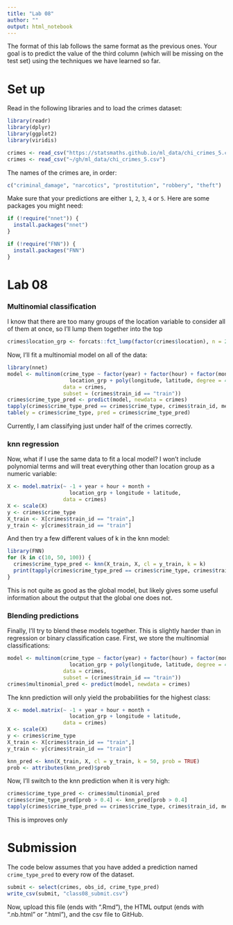 ```yaml
---
title: "Lab 08"
author: ""
output: html_notebook
---
```


The format of this lab follows the same format as the previous
ones. Your goal is to predict the value of the third column
(which will be missing on the test set) using the techniques
we have learned so far.

# Set up

Read in the following libraries and to load the crimes dataset:

```r
library(readr)
library(dplyr)
library(ggplot2)
library(viridis)

crimes <- read_csv("https://statsmaths.github.io/ml_data/chi_crimes_5.csv")
crimes <- read_csv("~/gh/ml_data/chi_crimes_5.csv")
```

The names of the crimes are, in order:

```r
c("criminal_damage", "narcotics", "prostitution", "robbery", "theft")
```

Make sure that your predictions are either `1`, `2`, `3`, `4` or `5`.
Here are some packages you might need:

```r
if (!require("nnet")) {
  install.packages("nnet")
}
```

```r
if (!require("FNN")) {
  install.packages("FNN")
}
```

# Lab 08

### Multinomial classification

I know that there are too many groups of the location variable
to consider all of them at once, so I'll lump them together into
the top

```r
crimes$location_grp <- forcats::fct_lump(factor(crimes$location), n = 20)
```

Now, I'll fit a multinomial model on all of the data:

```r
library(nnet)
model <- multinom(crime_type ~ factor(year) + factor(hour) + factor(month) +
                    location_grp + poly(longitude, latitude, degree = 4),
                  data = crimes,
                  subset = (crimes$train_id == "train"))
crimes$crime_type_pred <- predict(model, newdata = crimes)
tapply(crimes$crime_type_pred == crimes$crime_type, crimes$train_id, mean)
table(y = crimes$crime_type, pred = crimes$crime_type_pred)
```

Currently, I am classifying just under half of the crimes correctly.

### knn regression

Now, what if I use the same data to fit a local model? I won't include
polynomial terms and will treat everything other than location group
as a numeric variable:

```r
X <- model.matrix(~ -1 + year + hour + month +
                    location_grp + longitude + latitude,
                  data = crimes)
X <- scale(X)
y <- crimes$crime_type
X_train <- X[crimes$train_id == "train",]
y_train <- y[crimes$train_id == "train"]
```

And then try a few different values of k in the knn model:

```r
library(FNN)
for (k in c(10, 50, 100)) {
  crimes$crime_type_pred <- knn(X_train, X, cl = y_train, k = k)
  print(tapply(crimes$crime_type_pred == crimes$crime_type, crimes$train_id, mean))
}
```

This is not quite as good as the global model, but likely
gives some useful information about the output that the
global one does not.

### Blending predictions

Finally, I'll try to blend these models together. This is
slightly harder than in regression or binary classification
case. First, we store the multinomial classifications:

```r
model <- multinom(crime_type ~ factor(year) + factor(hour) + factor(month) +
                    location_grp + poly(longitude, latitude, degree = 4),
                  data = crimes,
                  subset = (crimes$train_id == "train"))
crimes$multinomial_pred <- predict(model, newdata = crimes)
```

The knn prediction will only yield the probabilities for the
highest class:

```r
X <- model.matrix(~ -1 + year + hour + month +
                    location_grp + longitude + latitude,
                  data = crimes)
X <- scale(X)
y <- crimes$crime_type
X_train <- X[crimes$train_id == "train",]
y_train <- y[crimes$train_id == "train"]

knn_pred <- knn(X_train, X, cl = y_train, k = 50, prob = TRUE)
prob <- attributes(knn_pred)$prob
```

Now, I'll switch to the knn prediction when it is very high:

```r
crimes$crime_type_pred <- crimes$multinomial_pred
crimes$crime_type_pred[prob > 0.4] <- knn_pred[prob > 0.4]
tapply(crimes$crime_type_pred == crimes$crime_type, crimes$train_id, mean)
```

This is improves only

# Submission

The code below assumes that you have added a prediction named
`crime_type_pred` to every row of the dataset.

```r
submit <- select(crimes, obs_id, crime_type_pred)
write_csv(submit, "class08_submit.csv")
```

Now, upload this file (ends with ".Rmd"), the HTML output
(ends with ".nb.html" or ".html"), and the csv file to
GitHub.
